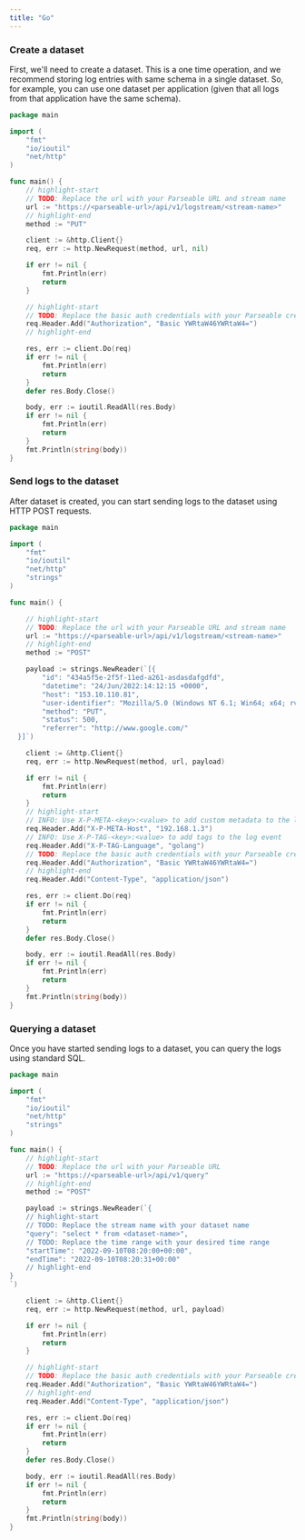 ```yaml
---
title: "Go"
---
```


### Create a dataset
First, we'll need to create a dataset. This is a one time operation, and we recommend storing log entries with same schema in a single dataset. So, for example, you can use one dataset per application (given that all logs from that application have the same schema).


```go
package main

import (
	"fmt"
	"io/ioutil"
	"net/http"
)

func main() {
	// highlight-start
	// TODO: Replace the url with your Parseable URL and stream name
	url := "https://<parseable-url>/api/v1/logstream/<stream-name>"
	// highlight-end
	method := "PUT"

	client := &http.Client{}
	req, err := http.NewRequest(method, url, nil)

	if err != nil {
		fmt.Println(err)
		return
	}

	// highlight-start
	// TODO: Replace the basic auth credentials with your Parseable credentials
	req.Header.Add("Authorization", "Basic YWRtaW46YWRtaW4=")
	// highlight-end

	res, err := client.Do(req)
	if err != nil {
		fmt.Println(err)
		return
	}
	defer res.Body.Close()

	body, err := ioutil.ReadAll(res.Body)
	if err != nil {
		fmt.Println(err)
		return
	}
	fmt.Println(string(body))
}
```

### Send logs to the dataset
After dataset is created, you can start sending logs to the dataset using HTTP POST requests.


```go
package main

import (
	"fmt"
	"io/ioutil"
	"net/http"
	"strings"
)

func main() {

	// highlight-start
	// TODO: Replace the url with your Parseable URL and stream name
	url := "https://<parseable-url>/api/v1/logstream/<stream-name>"
	// highlight-end
	method := "POST"

	payload := strings.NewReader(`[{
        "id": "434a5f5e-2f5f-11ed-a261-asdasdafgdfd",
        "datetime": "24/Jun/2022:14:12:15 +0000",
        "host": "153.10.110.81", 
        "user-identifier": "Mozilla/5.0 (Windows NT 6.1; Win64; x64; rv:64.0) Gecko/20100101 Firefox/64.0", 
        "method": "PUT", 
        "status": 500, 
        "referrer": "http://www.google.com/"
  }]`)

	client := &http.Client{}
	req, err := http.NewRequest(method, url, payload)

	if err != nil {
		fmt.Println(err)
		return
	}
	// highlight-start
	// INFO: Use X-P-META-<key>:<value> to add custom metadata to the log event
	req.Header.Add("X-P-META-Host", "192.168.1.3")
	// INFO: Use X-P-TAG-<key>:<value> to add tags to the log event
	req.Header.Add("X-P-TAG-Language", "golang")
	// TODO: Replace the basic auth credentials with your Parseable credentials
	req.Header.Add("Authorization", "Basic YWRtaW46YWRtaW4=")
	// highlight-end
	req.Header.Add("Content-Type", "application/json")

	res, err := client.Do(req)
	if err != nil {
		fmt.Println(err)
		return
	}
	defer res.Body.Close()

	body, err := ioutil.ReadAll(res.Body)
	if err != nil {
		fmt.Println(err)
		return
	}
	fmt.Println(string(body))
}
```

### Querying a dataset
Once you have started sending logs to a dataset, you can query the logs using standard SQL.


```go
package main

import (
	"fmt"
	"io/ioutil"
	"net/http"
	"strings"
)

func main() {
	// highlight-start
	// TODO: Replace the url with your Parseable URL
	url := "https://<parseable-url>/api/v1/query"
	// highlight-end
	method := "POST"

	payload := strings.NewReader(`{
    // highlight-start
    // TODO: Replace the stream name with your dataset name
    "query": "select * from <dataset-name>",
    // TODO: Replace the time range with your desired time range
    "startTime": "2022-09-10T08:20:00+00:00",
    "endTime": "2022-09-10T08:20:31+00:00"
    // highlight-end
}
`)

	client := &http.Client{}
	req, err := http.NewRequest(method, url, payload)

	if err != nil {
		fmt.Println(err)
		return
	}

	// highlight-start
	// TODO: Replace the basic auth credentials with your Parseable credentials
	req.Header.Add("Authorization", "Basic YWRtaW46YWRtaW4=")
	// highlight-end
	req.Header.Add("Content-Type", "application/json")

	res, err := client.Do(req)
	if err != nil {
		fmt.Println(err)
		return
	}
	defer res.Body.Close()

	body, err := ioutil.ReadAll(res.Body)
	if err != nil {
		fmt.Println(err)
		return
	}
	fmt.Println(string(body))
}
```



